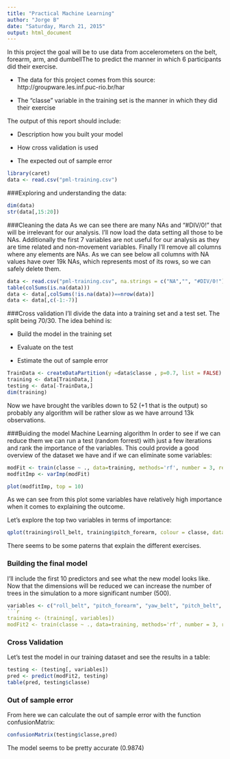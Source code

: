 ```yaml
---
title: "Practical Machine Learning"
author: "Jorge B"
date: "Saturday, March 21, 2015"
output: html_document
---
```


In this project the goal will be to use data from accelerometers on the belt, forearm, arm, and dumbellThe to predict the manner in which  6 participants did their exercise.

- The data for this project comes from this source: http://groupware.les.inf.puc-rio.br/har

- The "classe" variable in the training set is the manner in which they did their exercise

The output of this report should include:

- Description how you built your model

- How cross validation is used

- The expected out of sample error 

```r
library(caret)
data <- read.csv("pml-training.csv")
```

###Exploring and understanding the data:

```r
dim(data)
str(data[,15:20])
```
###Cleaning the data
As we can see there are many NAs and "#DIV/0!" that will be irrelevant for our analysis. I'll now load the data setting all those to be NAs. Additionally the first 7 variables are not useful for our analysis as they are time related and non-movement variables. Finally I'll remove all columns where any elements are NAs. 
As we can see below all columns with NA values have over 19k NAs, which represents most of its rows, so we can safely delete them.

```r
data <- read.csv("pml-training.csv", na.strings = c("NA","", "#DIV/0!"))
table(colSums(is.na(data)))
data <- data[,colSums(!is.na(data))==nrow(data)]
data <- data[,c(-1:-7)]
```
###Cross validation
I'll divide the data into a training set and a test set. The split being 70/30.
The idea behind is:

- Build the model in the training set

- Evaluate on the test

- Estimate the out of sample error

```r
TrainData <- createDataPartition(y =data$classe , p=0.7, list = FALSE)
training <- data[TrainData,]
testing <- data[-TrainData,]
dim(training)
```
Now we have brought the varibles down to 52 (+1 that is the output) so probably any algorithm will be rather slow as we have arround 13k observations.

###Buiding the model Machine Learning algorithm
In order to see if we can reduce them we can run a test (random forrest) with just a few iterations and rank the importance of the variables. This could provide a good overview of the dataset we have and if we can eliminate some variables:


```r
modFit <- train(classe ~ ., data=training, methods='rf', number = 3, repeats = 3, ntree=5)
modfitImp <- varImp(modFit)
```

```r
plot(modfitImp, top = 10)
```

As we can see from this plot some variables have relatively high importance when it comes to explaining the outcome. 

Let's explore the top two variables in terms of importance:
```r
qplot(training$roll_belt, training$pitch_forearm, colour = classe, data = training)
```

There seems to be some paterns that explain the different exercises.

### Building the final model
I'll include the first 10 predictors and see what the new model looks like. 
Now that the dimensions will be reduced we can increase the number of trees in the simulation to a more significant number (500).


```r
variables <- c("roll_belt", "pitch_forearm", "yaw_belt", "pitch_belt", "magnet_dumbbell_z", "magnet_dumbbell_y", "roll_forearm", "accel_dumbbell_y", "magnet_dumbbell_x", "roll_dumbbell", "classe")
```r
training <- (training[, variables])
modFit2 <- train(classe ~ ., data=training, methods='rf', number = 3, repeats = 3, ntree=500)
```

### Cross Validation

Let's test the model in our training dataset and see the results in a table:
```r
testing <- (testing[, variables])
pred <- predict(modFit2, testing)
table(pred, testing$classe)
```

### Out of sample error
From here we can calculate the out of sample error with the function confusionMatrix:
```r
confusionMatrix(testing$classe,pred)
```
The model seems to be pretty accurate (0.9874)